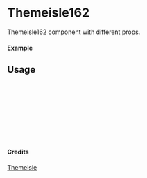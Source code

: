 
<Meta of={Themeisle162} title="Themeisle/Themeisle162" />

# Themeisle162

Themeisle162 component with different props.

#### Example

<Canvas of={Themeisle162.Primary} />

## Usage

```ts
import { Themeisle162 } from "yadl-ui";

const Example = () => {
  return (
      <Themeisle162 />
  );
};

export default Example;
```

#### Credits
[Themeisle](https://themeisle.com/illustrations)
